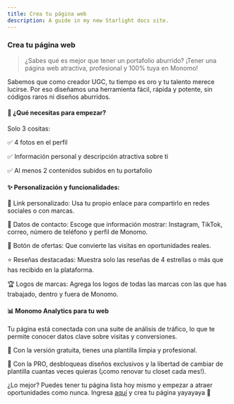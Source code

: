 ```yaml
---
title: Crea tu página web
description: A guide in my new Starlight docs site.
---
```


### Crea tu página web

>¿Sabes qué es mejor que tener un portafolio aburrido? ¡Tener una página web atractiva, profesional y 100% tuya en Monomo! 
>


Sabemos que como creador UGC, tu tiempo es oro y tu talento merece lucirse. Por eso diseñamos una herramienta fácil, rápida y potente, sin códigos raros ni diseños aburridos.

#### 📌 ¿Qué necesitas para empezar? 

Solo 3 cositas:

✅ 4 fotos en el perfil

✅ Información personal y descripción atractiva sobre ti

✅ Al menos 2 contenidos subidos en tu portafolio

#### ✨ Personalización y funcionalidades:

🔗 Link personalizado: Usa tu propio enlace para compartirlo en redes sociales o con marcas.

📲 Datos de contacto: Escoge que información mostrar: Instagram, TikTok, correo, número de teléfono y perfil de Monomo.

📩 Botón de ofertas: Que convierte las visitas en oportunidades reales.

⭐ Reseñas destacadas: Muestra solo las reseñas de 4 estrellas o más que has recibido en la plataforma.

🏆 Logos de marcas: Agrega los logos de todas las marcas con las que has trabajado, dentro y fuera de Monomo.

#### 📊 Monomo Analytics para tu web

Tu página está conectada con una suite de análisis de tráfico, lo que te permite conocer datos clave sobre visitas y conversiones.

🔹 Con la versión gratuita, tienes una plantilla limpia y profesional.

🔹 Con la PRO, desbloqueas diseños exclusivos y la libertad de cambiar de plantilla cuantas veces quieras (¡como renovar tu closet cada mes!).

¿Lo mejor? Puedes tener tu página lista hoy mismo y empezar a atraer oportunidades como nunca. Ingresa [aquí](https://app.monomo.com.co/sitiowebugc) y crea tu página yayayaya 🚀


